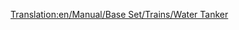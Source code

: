 [[Translation:en/Manual/Base Set/Trains/Water Tanker]]
{{hu/Manual/Base Set/Trains/Navbox Vagonok}}
{{hu/Manual/Base Set/Trains/Vagonok|Name=Vízszállító vagon
|Picture=[[File:en/Manual/Base Set/Trains/Watertanker.png]]
|NormalCost=£1,166 ($2,332)
|NormalWeight=25 / 50 t
|NormalCapacity=25,000 liter víz
|MonoCost="
|MonoWeight=25 / 55 t
|MonoCapacity=30,000 liter víz
|MagCost="
|MagWeight=25 / 57 t
|MagCapacity=32,000 liter víz
|Description=Rakományához, a [[hu/Manual/Base Set/Cargos/Víz|vízhez]] hasonlóan csak [[hu/Manual/Éghajlatok#szubtropusi|szubtrópusi]] éghajlaton elérhető.
}}